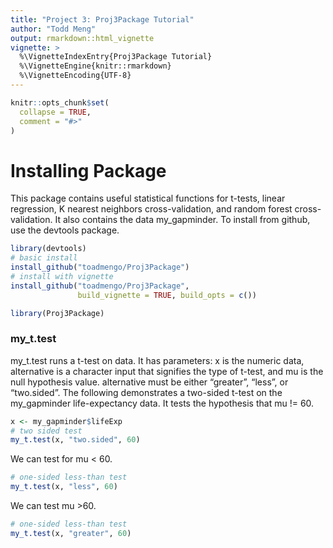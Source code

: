 ```yaml
---
title: "Project 3: Proj3Package Tutorial"
author: "Todd Meng"
output: rmarkdown::html_vignette
vignette: >
  %\VignetteIndexEntry{Proj3Package Tutorial}
  %\VignetteEngine{knitr::rmarkdown}
  %\VignetteEncoding{UTF-8}
---
```


```r
knitr::opts_chunk$set(
  collapse = TRUE,
  comment = "#>"
)
```

# Installing Package

This package contains useful statistical functions for t-tests, linear regression, K nearest neighbors cross-validation, and random forest cross-validation. It also contains the data my_gapminder. To install from github, use the devtools package.

```r
library(devtools)
# basic install
install_github("toadmengo/Proj3Package")
# install with vignette
install_github("toadmengo/Proj3Package", 
               build_vignette = TRUE, build_opts = c())
```

```r
library(Proj3Package)
```

### my_t.test

my_t.test runs a t-test on data. It has parameters: x is the numeric data, alternative is a character input that signifies the type of t-test, and mu is the null hypothesis value. alternative must be either "greater", "less", or "two.sided". The following demonstrates a two-sided t-test on the my_gapminder life-expectancy data. It tests the hypothesis that mu != 60.

```r
x <- my_gapminder$lifeExp
# two sided test
my_t.test(x, "two.sided", 60)
```

We can test for mu < 60.

```r
# one-sided less-than test
my_t.test(x, "less", 60)
```

We can test mu >60.
```r
# one-sided less-than test
my_t.test(x, "greater", 60)
```
